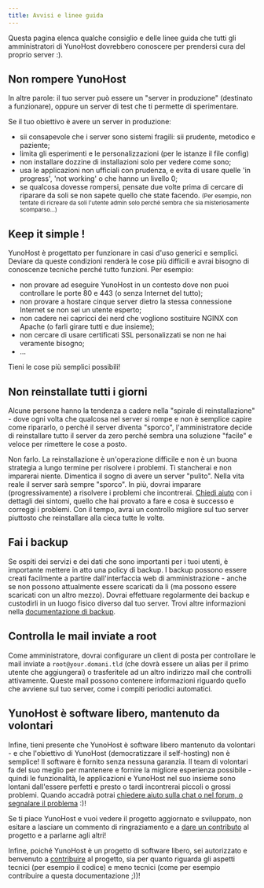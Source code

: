 ```yaml
---
title: Avvisi e linee guida
---
```


Questa pagina elenca qualche consiglio e delle linee guida che tutti gli amministratori di YunoHost dovrebbero conoscere per prendersi cura del proprio server :).

## Non rompere YunoHost

In altre parole: il tuo server può essere un "server in produzione" (destinato a funzionare), oppure un server di test che ti permette di sperimentare.

Se il tuo obiettivo è avere un server in produzione:

- sii consapevole che i server sono sistemi fragili: sii prudente, metodico e paziente;
- limita gli esperimenti e le personalizzazioni (per le istanze il file config)
- non installare dozzine di installazioni solo per vedere come sono;
- usa le applicazioni non ufficiali con prudenza, e evita di usare quelle 'in progress', 'not working' o che hanno un livello 0;
- se qualcosa dovesse rompersi, pensate due volte prima di cercare di riparare da soli se non sapete quello che state facendo. <small>(Per esempio, non tentate di ricreare da soli l'utente admin solo perché sembra che sia misteriosamente scomparso...)</small>

## Keep it simple !

YunoHost è progettato per funzionare in casi d'uso generici e semplici. Deviare da queste condizioni renderà le cose più difficili e avrai bisogno di conoscenze tecniche perché tutto funzioni. Per esempio:

- non provare ad eseguire YunoHost in un contesto dove non puoi controllare le porte 80 e 443 (o senza Internet del tutto);
- non provare a hostare cinque server dietro la stessa connessione Internet se non sei un utente esperto;
- non cadere nei capricci dei nerd che vogliono sostituire NGINX con Apache (o farli girare tutti e due insieme);
- non cercare di usare certificati SSL personalizzati se non ne hai veramente bisogno;
- ...

Tieni le cose più semplici possibili!

## Non reinstallate tutti i giorni

Alcune persone hanno la tendenza a cadere nella "spirale di reinstallazione" - dove ogni volta che qualcosa nel server si rompe e non è semplice capire come ripararlo, o perché il server diventa "sporco", l'amministratore decide di reinstallare tutto il server da zero perché sembra una soluzione "facile" e veloce per rimettere le cose a posto.

Non farlo. La reinstallazione è un'operazione difficile e non è un buona strategia a lungo termine per risolvere i problemi. Ti stancherai e non imparerai niente. Dimentica il sogno di avere un server "pulito". Nella vita reale il server sarà sempre "sporco". In più, dovrai imparare (progressivamente) a risolvere i problemi che incontrerai. [Chiedi aiuto](/community/help) con i dettagli dei sintomi, quello che hai provato a fare e cosa è successo e correggi i problemi. Con il tempo, avrai un controllo migliore sul tuo server piuttosto che reinstallare alla cieca tutte le volte.

## Fai i backup

Se ospiti dei servizi e dei dati che sono importanti per i tuoi utenti, è importante mettere in atto una policy di backup. I backup possono essere creati facilmente a partire dall'interfaccia web di amministrazione - anche se non possono attualmente essere scaricati da li (ma possono essere scaricati con un altro mezzo). Dovrai effettuare regolarmente dei backup e custodirli in un luogo fisico diverso dal tuo server. Trovi altre informazioni nella [documentazione di backup](/category/backups).

## Controlla le mail inviate a root

Come amministratore, dovrai configurare un client di posta per controllare le mail inviate a `root@your.domani.tld` (che dovrà essere un alias per il primo utente che aggiungerai) o trasferitele ad un altro indirizzo mail che controlli attivamente. Queste mail possono contenere informazioni riguardo quello che avviene sul tuo server, come i compiti periodici automatici.

## YunoHost è software libero, mantenuto da volontari

Infine, tieni presente che YunoHost è software libero mantenuto da volontari - e che l'obiettivo di YunoHost (democratizzare il self-hosting) non è semplice! Il software è fornito senza nessuna garanzia. Il team di volontari fa del suo meglio per mantenere e fornire la migliore esperienza possibile - quindi le funzionalità, le applicazioni e YunoHost nel suo insieme sono lontani dall'essere perfetti e presto o tardi incontrerai piccoli o grossi problemi. Quando accadrà potrai [chiedere aiuto sulla chat o nel forum, o segnalare il problema](/community/help) :)!

Se ti piace YunoHost e vuoi vedere il progetto aggiornato e sviluppato, non esitare a lasciare un commento di ringraziamento e a [dare un contributo](https://liberpay.com/YunoHost) al progetto e a parlarne agli altri!

Infine, poiché YunoHost è un progetto di software libero, sei autorizzato e benvenuto a [contribuire](/contribute) al progetto, sia per quanto riguarda gli aspetti tecnici (per esempio il codice) e meno tecnici (come per esempio contribuire a questa documentazione ;))!
